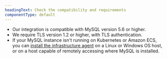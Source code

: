 ```yaml
---
headingText: Check the compatibility and requirements
componentType: default
---
```


- Our integration is compatible with MySQL version 5.6 or higher.
- We require TLS version 1.2 or higher, with TLS authentication.
- If your MySQL instance isn't running on Kubernetes or Amazon ECS, you can [install the infrastructure agent](/docs/infrastructure/install-infrastructure-agent/get-started/install-infrastructure-agent-new-relic) on a Linux or Windows OS host, or on a host capable of remotely accessing where MySQL is installed.
